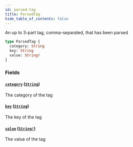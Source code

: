 ```yaml
---
id: parsed-tag
title: ParsedTag
hide_table_of_contents: false
---
```



An up to 3-part tag, comma-separated, that has been parsed

```graphql
type ParsedTag {
  category: String
  key: String
  value: String!
}
```


### Fields

#### [`category`](#) ([`String`](/developers/supplier-apis/supply-api/graphql/reference/scalars/string))

The category of the tag


#### [`key`](#) ([`String`](/developers/supplier-apis/supply-api/graphql/reference/scalars/string))

The key of the tag


#### [`value`](#) ([`String!`](/developers/supplier-apis/supply-api/graphql/reference/scalars/string))

The value of the tag




